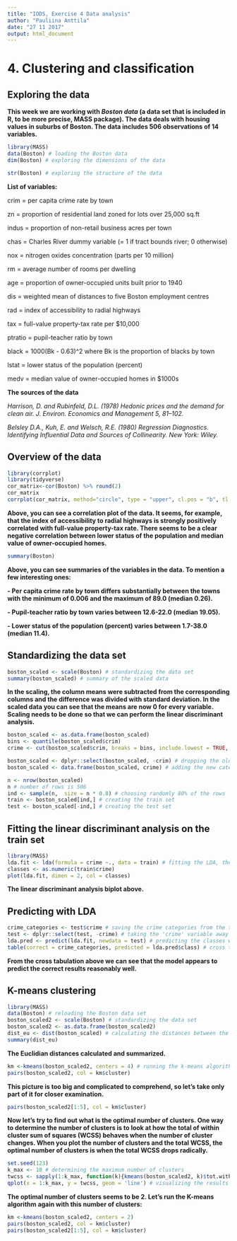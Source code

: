 ```yaml
---
title: "IODS, Exercise 4 Data analysis"
author: "Pauliina Anttila"
date: "27 11 2017"
output: html_document
---
```


# 4. Clustering and classification

## Exploring the data

**This week we are working with *Boston data* (a data set that is included in R, to be more precise, MASS package). The data deals with housing values in suburbs of Boston. The data includes 506 observations of 14 variables.**

```r
library(MASS)
data(Boston) # loading the Boston data
dim(Boston) # exploring the dimensions of the data
```

```r
str(Boston) # exploring the structure of the data
```

**List of variables:**

crim = per capita crime rate by town

zn = proportion of residential land zoned for lots over 25,000 sq.ft

indus = proportion of non-retail business acres per town

chas = Charles River dummy variable (= 1 if tract bounds river; 0 otherwise)

nox = nitrogen oxides concentration (parts per 10 million)

rm = average number of rooms per dwelling

age = proportion of owner-occupied units built prior to 1940

dis = weighted mean of distances to five Boston employment centres

rad = index of accessibility to radial highways

tax = full-value property-tax rate per \$10,000

ptratio = pupil-teacher ratio by town

black = 1000(Bk - 0.63)^2 where Bk is the proportion of blacks by town

lstat = lower status of the population (percent)

medv = median value of owner-occupied homes in \$1000s


**The sources of the data**

*Harrison, D. and Rubinfeld, D.L. (1978) Hedonic prices and the demand for clean air. J. Environ. Economics and Management 5, 81–102.*

*Belsley D.A., Kuh, E. and Welsch, R.E. (1980) Regression Diagnostics. Identifying Influential Data and Sources of Collinearity. New York: Wiley.*

## Overview of the data

```r
library(corrplot)
library(tidyverse)
cor_matrix<-cor(Boston) %>% round(2)
cor_matrix
corrplot(cor_matrix, method="circle", type = "upper", cl.pos = "b", tl.pos = "d", tl.cex = 0.6)
```

**Above, you can see a correlation plot of the data. It seems, for example, that the index of accessibility to radial highways is strongly positively correlated with full-value property-tax rate. There seems to be a clear negative correlation between lower status of the population and median value of owner-occupied homes.**

```r
summary(Boston)
```

**Above, you can see summaries of the variables in the data. To mention a few interesting ones:**

**- Per capita crime rate by town differs substantially between the towns with the minimum of 0.006 and the maximum of 89.0 (median 0.26).**

**- Pupil-teacher ratio by town varies between 12.6-22.0 (median 19.05).**

**- Lower status of the population (percent) varies between 1.7-38.0 (median 11.4).**

## Standardizing the data set

```r
boston_scaled <- scale(Boston) # standardizing the data set
summary(boston_scaled) # summary of the scaled data
```

**In the scaling, the column means were subtracted from the corresponding columns and the difference was divided with standard deviation. In the scaled data you can see that the means are now 0 for every variable. Scaling needs to be done so that we can perform the linear discriminant analysis.**

```r
boston_scaled <- as.data.frame(boston_scaled)
bins <- quantile(boston_scaled$crim)
crime <- cut(boston_scaled$crim, breaks = bins, include.lowest = TRUE, label = c("low","med_low","med_high","high")) # creating a categorical variable crime with 4 categories (low, med_low, med_high and high)

boston_scaled <- dplyr::select(boston_scaled, -crim) # dropping the old 'crim' variable from the scaled data
boston_scaled <- data.frame(boston_scaled, crime) # adding the new categorical value to scaled data

n <- nrow(boston_scaled)
n # number of rows is 506
ind <- sample(n,  size = n * 0.8) # choosing randomly 80% of the rows
train <- boston_scaled[ind,] # creating the train set
test <- boston_scaled[-ind,] # creating the test set
```

## Fitting the linear discriminant analysis on the train set

```r
library(MASS)
lda.fit <- lda(formula = crime ~., data = train) # fitting the LDA, the categorical crime rate as the target variable and all the other variables in the dataset as predictor values
classes <- as.numeric(train$crime)
plot(lda.fit, dimen = 2, col = classes)
```

**The linear discriminant analysis biplot above.**

## Predicting with LDA

```r
crime_categories <- test$crime # saving the crime categories from the test set
test <- dplyr::select(test, -crime) # taking the 'crime' variable away from the test set
lda.pred <- predict(lda.fit, newdata = test) # predicting the classes with the LDA model on the test data
table(correct = crime_categories, predicted = lda.pred$class) # cross tabulating the results of prediction with the crime categories from the test set
```

**From the cross tabulation above we can see that the model appears to predict the correct results reasonably well.**

## K-means clustering

```r
library(MASS)
data(Boston) # reloading the Boston data set
boston_scaled2 <- scale(Boston) # standardizing the data set
boston_scaled2 <- as.data.frame(boston_scaled2)
dist_eu <- dist(boston_scaled) # calculating the distances between the observations
summary(dist_eu)
```

**The Euclidian distances calculated and summarized.**

```r
km <-kmeans(boston_scaled2, centers = 4) # running the k-means algorithm on the dataset, 4 was chosen to be the number of clusters
pairs(boston_scaled2, col = km$cluster)
```

**This picture is too big and complicated to comprehend, so let's take only part of it for closer examination.**

```r
pairs(boston_scaled2[1:5], col = km$cluster)
```

**Now let's try to find out what is the optimal number of clusters. One way to determine the number of clusters is to look at how the total of within cluster sum of squares (WCSS) behaves when the number of cluster changes. When you plot the number of clusters and the total WCSS, the optimal number of clusters is when the total WCSS drops radically.**

```r
set.seed(123)
k_max <- 10 # determining the maximum number of clusters
twcss <- sapply(1:k_max, function(k){kmeans(boston_scaled2, k)$tot.withinss}) # calculating the total within sum of squares
qplot(x = 1:k_max, y = twcss, geom = 'line') # visualizing the results
```

**The optimal number of clusters seems to be 2. Let's run the K-means algorithm again with this number of clusters:**

```r
km <-kmeans(boston_scaled2, centers = 2)
pairs(boston_scaled2, col = km$cluster)
pairs(boston_scaled2[1:5], col = km$cluster)
```
